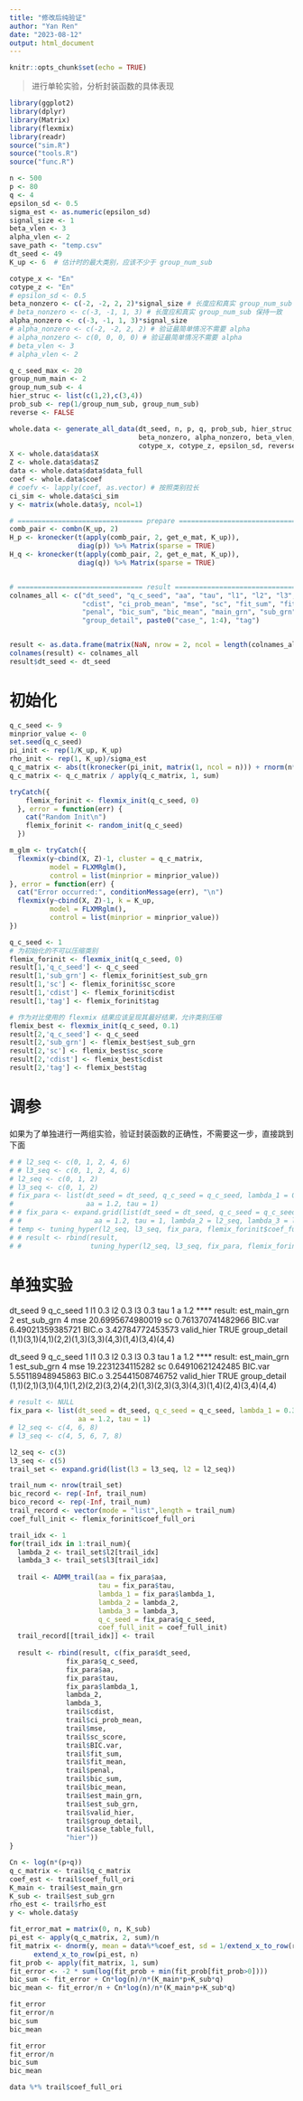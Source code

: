 ```yaml
---
title: "修改后纯验证"
author: "Yan Ren"
date: "2023-08-12"
output: html_document
---
```


```r
knitr::opts_chunk$set(echo = TRUE)
```

> 进行单轮实验，分析封装函数的具体表现

```r
library(ggplot2)
library(dplyr)
library(Matrix)
library(flexmix)
library(readr)
source("sim.R")
source("tools.R")
source("func.R")
```

```r
n <- 500
p <- 80
q <- 4
epsilon_sd <- 0.5
sigma_est <- as.numeric(epsilon_sd)
signal_size <- 1
beta_vlen <- 3
alpha_vlen <- 2
save_path <- "temp.csv"
dt_seed <- 49
K_up <- 6  # 估计时的最大类别，应该不少于 group_num_sub

cotype_x <- "En"
cotype_z <- "En"
# epsilon_sd <- 0.5
beta_nonzero <- c(-2, -2, 2, 2)*signal_size # 长度应和真实 group_num_sub 保持一致
# beta_nonzero <- c(-3, -1, 1, 3) # 长度应和真实 group_num_sub 保持一致
alpha_nonzero <- c(-3, -1, 1, 3)*signal_size
# alpha_nonzero <- c(-2, -2, 2, 2) # 验证最简单情况不需要 alpha
# alpha_nonzero <- c(0, 0, 0, 0) # 验证最简单情况不需要 alpha
# beta_vlen <- 3
# alpha_vlen <- 2

q_c_seed_max <- 20
group_num_main <- 2                    
group_num_sub <- 4    
hier_struc <- list(c(1,2),c(3,4))
prob_sub <- rep(1/group_num_sub, group_num_sub)  
reverse <- FALSE
```

```r
whole.data <- generate_all_data(dt_seed, n, p, q, prob_sub, hier_struc, 
                                beta_nonzero, alpha_nonzero, beta_vlen, alpha_vlen, 
                                cotype_x, cotype_z, epsilon_sd, reverse)
X <- whole.data$data$X
Z <- whole.data$data$Z
data <- whole.data$data$data_full
coef <- whole.data$coef
# coefv <- lapply(coef, as.vector) # 按照类别拉长
ci_sim <- whole.data$ci_sim
y <- matrix(whole.data$y, ncol=1)

# =============================== prepare =================================
comb_pair <- combn(K_up, 2)
H_p <- kronecker(t(apply(comb_pair, 2, get_e_mat, K_up)),
                 diag(p)) %>% Matrix(sparse = TRUE)
H_q <- kronecker(t(apply(comb_pair, 2, get_e_mat, K_up)),
                 diag(q)) %>% Matrix(sparse = TRUE)


# =============================== result =================================
colnames_all <- c("dt_seed", "q_c_seed", "aa", "tau", "l1", "l2", "l3",
                  "cdist", "ci_prob_mean", "mse", "sc", "fit_sum", "fit_mean",
                  "penal", "bic_sum", "bic_mean", "main_grn", "sub_grn", "valid_hier", 
                  "group_detail", paste0("case_", 1:4), "tag")


result <- as.data.frame(matrix(NaN, nrow = 2, ncol = length(colnames_all)))
colnames(result) <- colnames_all
result$dt_seed <- dt_seed
```

# 初始化

```r
q_c_seed <- 9
minprior_value <- 0
set.seed(q_c_seed)
pi_init <- rep(1/K_up, K_up)
rho_init <- rep(1, K_up)/sigma_est
q_c_matrix <- abs(t(kronecker(pi_init, matrix(1, ncol = n))) + rnorm(n*K_up, mean = 0, sd = .1))
q_c_matrix <- q_c_matrix / apply(q_c_matrix, 1, sum)

tryCatch({
    flemix_forinit <- flexmix_init(q_c_seed, 0)
  }, error = function(err) {
    cat("Random Init\n")
    flemix_forinit <- random_init(q_c_seed)
  })

m_glm <- tryCatch({
  flexmix(y~cbind(X, Z)-1, cluster = q_c_matrix,
          model = FLXMRglm(),
          control = list(minprior = minprior_value))
}, error = function(err) {
  cat("Error occurred:", conditionMessage(err), "\n")
  flexmix(y~cbind(X, Z)-1, k = K_up,
          model = FLXMRglm(),
          control = list(minprior = minprior_value))
})
```


```r
q_c_seed <- 1
# 为初始化的不可以压缩类别
flemix_forinit <- flexmix_init(q_c_seed, 0)
result[1,'q_c_seed'] <- q_c_seed
result[1,'sub_grn'] <- flemix_forinit$est_sub_grn
result[1,'sc'] <- flemix_forinit$sc_score
result[1,'cdist'] <- flemix_forinit$cdist
result[1,'tag'] <- flemix_forinit$tag

# 作为对比使用的 flexmix 结果应该呈现其最好结果，允许类别压缩
flemix_best <- flexmix_init(q_c_seed, 0.1)
result[2,'q_c_seed'] <- q_c_seed
result[2,'sub_grn'] <- flemix_best$est_sub_grn
result[2,'sc'] <- flemix_best$sc_score
result[2,'cdist'] <- flemix_best$cdist
result[2,'tag'] <- flemix_best$tag
```


# 调参

如果为了单独进行一两组实验，验证封装函数的正确性，不需要这一步，直接跳到下面

```r
# # l2_seq <- c(0, 1, 2, 4, 6)
# # l3_seq <- c(0, 1, 2, 4, 6)
# l2_seq <- c(0, 1, 2)
# l3_seq <- c(0, 1, 2)
# fix_para <- list(dt_seed = dt_seed, q_c_seed = q_c_seed, lambda_1 = 0.3,
#                  aa = 1.2, tau = 1)
# # fix_para <- expand.grid(list(dt_seed = dt_seed, q_c_seed = q_c_seed, lambda_1 = 0.3,
# #                  aa = 1.2, tau = 1, lambda_2 = l2_seq, lambda_3 = l3_seq))
# temp <- tuning_hyper(l2_seq, l3_seq, fix_para, flemix_forinit$coef_full_ori, save_all = TRUE)
# # result <- rbind(result, 
# #                 tuning_hyper(l2_seq, l3_seq, fix_para, flemix_forinit$coef_full_ori))
```


# 单独实验


dt_seed 9 q_c_seed 1 l1 0.3 l2 0.3 l3 0.3 tau 1 a 1.2 
**** result: est_main_grn 2 est_sub_grn 4 mse 20.6995674980019 sc 0.761370741482966 BIC.var 6.49021359385721 BIC.o 3.42784772453573 valid_hier TRUE group_detail (1,1)(3,1)(4,1)(2,2)(1,3)(3,3)(4,3)(1,4)(3,4)(4,4) 

dt_seed 9 q_c_seed 1 l1 0.3 l2 0.3 l3 0.3 tau 1 a 1.2 
**** result: est_main_grn 1 est_sub_grn 4 mse 19.2231234115282 sc 0.64910621242485 BIC.var 5.55118948945863 BIC.o 3.25441508746752 valid_hier TRUE group_detail (1,1)(2,1)(3,1)(4,1)(1,2)(2,2)(3,2)(4,2)(1,3)(2,3)(3,3)(4,3)(1,4)(2,4)(3,4)(4,4) 



```r
# result <- NULL
fix_para <- list(dt_seed = dt_seed, q_c_seed = q_c_seed, lambda_1 = 0.3,
                 aa = 1.2, tau = 1)
# l2_seq <- c(4, 6, 8)
# l3_seq <- c(4, 5, 6, 7, 8)

l2_seq <- c(3)
l3_seq <- c(5)
trail_set <- expand.grid(list(l3 = l3_seq, l2 = l2_seq))

trail_num <- nrow(trail_set)
bic_record <- rep(-Inf, trail_num)
bico_record <- rep(-Inf, trail_num)
trail_record <- vector(mode = "list",length = trail_num)
coef_full_init <- flemix_forinit$coef_full_ori

trail_idx <- 1
for(trail_idx in 1:trail_num){
  lambda_2 <- trail_set$l2[trail_idx]
  lambda_3 <- trail_set$l3[trail_idx]
  
  trail <- ADMM_trail(aa = fix_para$aa,
                      tau = fix_para$tau,
                      lambda_1 = fix_para$lambda_1,
                      lambda_2 = lambda_2,
                      lambda_3 = lambda_3,
                      q_c_seed = fix_para$q_c_seed,
                      coef_full_init = coef_full_init)
  trail_record[[trail_idx]] <- trail
  
  result <- rbind(result, c(fix_para$dt_seed,
              fix_para$q_c_seed,
              fix_para$aa,
              fix_para$tau,
              fix_para$lambda_1,
              lambda_2,
              lambda_3,
              trail$cdist,
              trail$ci_prob_mean,
              trail$mse,
              trail$sc_score,
              trail$BIC.var,
              trail$fit_sum,
              trail$fit_mean,
              trail$penal,
              trail$bic_sum,
              trail$bic_mean,
              trail$est_main_grn,
              trail$est_sub_grn,
              trail$valid_hier,
              trail$group_detail,
              trail$case_table_full,
              "hier"))
}
```











```r
Cn <- log(n*(p+q))
q_c_matrix <- trail$q_c_matrix
coef_est <- trail$coef_full_ori
K_main <- trail$est_main_grn
K_sub <- trail$est_sub_grn
rho_est <- trail$rho_est
y <- whole.data$y

fit_error_mat = matrix(0, n, K_sub)
pi_est <- apply(q_c_matrix, 2, sum)/n
fit_matrix <- dnorm(y, mean = data%*%coef_est, sd = 1/extend_x_to_row(rho_est, n)) *
      extend_x_to_row(pi_est, n)
fit_prob <- apply(fit_matrix, 1, sum)
fit_error <- -2 * sum(log(fit_prob + min(fit_prob[fit_prob>0])))
bic_sum <- fit_error + Cn*log(n)/n*(K_main*p+K_sub*q)
bic_mean <- fit_error/n + Cn*log(n)/n*(K_main*p+K_sub*q)
```

```r
fit_error
fit_error/n
bic_sum
bic_mean
```


```r
fit_error
fit_error/n
bic_sum
bic_mean
```



```r
data %*% trail$coef_full_ori
```




